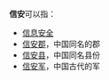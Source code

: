'''信安'''可以指：
* [[信息安全|信息安全]]
* [[信安郡|信安郡]]，中国同名的郡
* [[信安县|信安县]]，中国同名县份
* [[信安军|信安军]]，中国古代的军

{{Disambig|X|Cat=二字中國相關消歧義}}